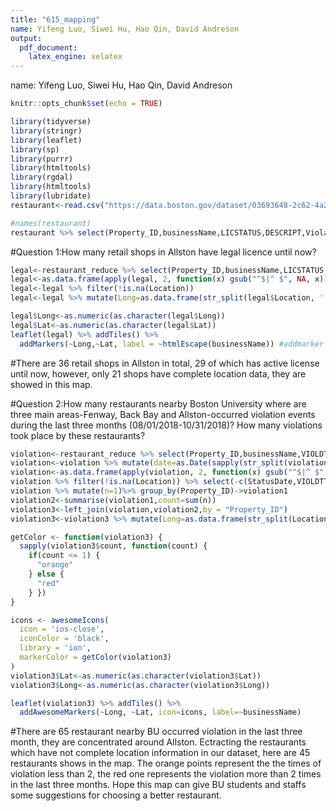 ```yaml
---
title: "615_mapping"
name: Yifeng Luo, Siwei Hu, Hao Qin, David Andreson
output: 
  pdf_document: 
    latex_engine: xelatex
---
```

name: Yifeng Luo, Siwei Hu, Hao Qin, David Andreson
```r
knitr::opts_chunk$set(echo = TRUE)
```

```r
library(tidyverse)
library(stringr)
library(leaflet)
library(sp)
library(purrr)
library(htmltools)
library(rgdal)
library(htmltools)
library(lubridate)
restaurant<-read.csv("https://data.boston.gov/dataset/03693648-2c62-4a2c-a4ec-48de2ee14e18/resource/4582bec6-2b4f-4f9e-bc55-cbaa73117f4c/download/food_establishment_inspections.csv")

```

```r
#names(restaurant)
restaurant %>% select(Property_ID,businessName,LICSTATUS,DESCRIPT,Violation,ViolLevel,ViolDesc,VIOLDTTM,ViolStatus,StatusDate,Comments,CITY,Location)->restaurant_reduce
```
#Question 1:How many retail shops in Allston have legal licence until now?
```r
legal<-restaurant_reduce %>% select(Property_ID,businessName,LICSTATUS,DESCRIPT,CITY,Location) %>% filter(CITY=='Allston' | CITY=='ALLSTON') %>% filter(LICSTATUS=='Active') %>% filter(DESCRIPT=='Retail Food') %>% distinct()
legal<-as.data.frame(apply(legal, 2, function(x) gsub("^$|^ $", NA, x)))
legal<-legal %>% filter(!is.na(Location))
legal<-legal %>% mutate(Long=as.data.frame(str_split(legal$Location, '[(,)]',simplify = TRUE))$V3,Lat=as.data.frame(str_split(legal$Location, '[(,)]',simplify = TRUE))$V2)
```

```r
legal$Long<-as.numeric(as.character(legal$Long))
legal$Lat<-as.numeric(as.character(legal$Lat))
leaflet(legal) %>% addTiles() %>%
  addMarkers(~Long,~Lat, label = ~htmlEscape(businessName)) #addmarker 点击出位置信息
```
#There are 36 retail shops in Allston in total, 29 of which has active license until now, however, only 21 shops have complete location data, they are showed in this map.


#Question 2:How many restaurants nearby Boston University where are three main areas-Fenway, Back Bay and Allston-occurred violation events during the last three months (08/01/2018-10/31/2018)? How many violations took place by these restaurants? 
```r
violation<-restaurant_reduce %>% select(Property_ID,businessName,VIOLDTTM,ViolStatus,StatusDate,CITY,Location) 
violation<-violation %>% mutate(date=as.Date(sapply(str_split(violation$VIOLDTTM,' '), '[',1))) %>% filter(date>=ymd('2018-08-01') & date<=ymd('2018-10-31')) %>% filter(ViolStatus=='Pass') %>% distinct() %>% filter(CITY=='Allston' | CITY=='ALLSTON' | CITY=='Back Bay' | CITY=='Fenway')
violation<-as.data.frame(apply(violation, 2, function(x) gsub("^$|^ $", NA, x)),stringsAsFactors = FALSE)
violation %>% filter(!is.na(Location)) %>% select(-c(StatusDate,VIOLDTTM,ViolStatus,CITY)) %>% distinct()->violation
violation %>% mutate(n=1)%>% group_by(Property_ID)->violation1
violation2<-summarise(violation1,count=sum(n))
violation3<-left_join(violation,violation2,by = "Property_ID")
violation3<-violation3 %>% mutate(Long=as.data.frame(str_split(Location,'[(,)]',simplify = TRUE))$V3,Lat=as.data.frame(str_split(Location,'[(,)]',simplify = TRUE))$V2) %>% select(businessName,count,Long,Lat)
```

```r
getColor <- function(violation3) {
  sapply(violation3$count, function(count) {
    if(count <= 1) {
      "orange"
    } else {
      "red"
    } })
}

icons <- awesomeIcons(
  icon = 'ios-close',
  iconColor = 'black',
  library = 'ion',
  markerColor = getColor(violation3)
)
violation3$Lat<-as.numeric(as.character(violation3$Lat))
violation3$Long<-as.numeric(as.character(violation3$Long))

leaflet(violation3) %>% addTiles() %>%
  addAwesomeMarkers(~Long, ~Lat, icon=icons, label=~businessName)

```
#There are 65 restaurant nearby BU occurred violation in the last three month, they are concentrated around Allston. Ectracting the restaurants which have not complete location information in our dataset, here are 45 restaurants shows in the map. The orange points represent the the times of violation less than 2, the red one represents the violation more than 2 times in the last three months. Hope this map can give BU students and staffs some suggestions for choosing a better restaurant.
